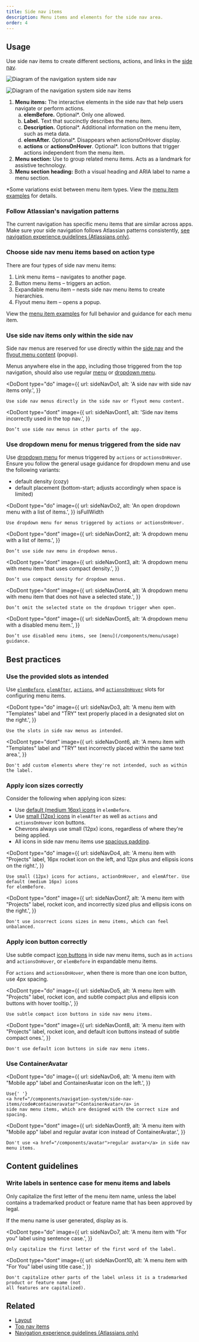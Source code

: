 ```yaml
---
title: Side nav items
description: Menu items and elements for the side nav area.
order: 4
---
```



## Usage

Use side nav items to create different sections, actions, and links in the
[side nav](/components/navigation-system/side-nav-items).

![Diagram of the navigation system side nav](./images/side-nav-anatomy-1.png)

![Diagram of the navigation system side nav items](./images/side-nav-anatomy-2.png)

<ol>
	<li>
		<strong>Menu items:</strong> The interactive elements in the side nav that help users navigate
		or perform actions.
		<ol type="a">
			<li>
				<strong>elemBefore.</strong> Optional*. Only one allowed.
			</li>
			<li>
				<strong>Label.</strong> Text that succinctly describes the menu item.
			</li>
			<li>
				<strong>Description.</strong> Optional*. Additional information on the menu item, such as
				meta data.
			</li>
			<li>
				<strong>elemAfter.</strong> Optional*. Disappears when actionsOnHover display.
			</li>
			<li>
				<strong>actions</strong> or <strong>actionsOnHover</strong>. Optional*. Icon buttons that
				trigger actions independent from the menu item.
			</li>
		</ol>
	</li>
	<li>
		<strong>Menu section:</strong> Use to group related menu items. Acts as a landmark for assistive
		technology.
	</li>
	<li>
		<strong>Menu section heading:</strong> Both a visual heading and ARIA label to name a menu
		section.
	</li>
</ol>

\*Some variations exist between menu item types. View the
[menu item examples](/components/navigation-system/side-nav-items) for details.

### Follow Atlassian's navigation patterns

The current navigation has specific menu items that are similar across apps. Make sure your side
navigation follows Atlassian patterns consistently,
[see navigation experience guidelines (Atlassians only)](https://hello.atlassian.net/wiki/spaces/navx/pages/5104144812).

### Choose side nav menu items based on action type

There are four types of side nav menu items:

1. Link menu items – navigates to another page.
2. Button menu items – triggers an action.
3. Expandable menu item – nests side nav menu items to create hierarchies.
4. Flyout menu item – opens a popup.

View the [menu item examples](/components/navigation-system/side-nav-items) for full behavior and
guidance for each menu item.

### Use side nav items only within the side nav

Side nav menus are reserved for use directly within the
[side nav](/components/navigation-system/side-nav-items) and the
[flyout menu content](/components/navigation-system/side-nav-items/examples#flyout-menu-item)
(popup).

Menus anywhere else in the app, including those triggered from the top navigation, should also use
regular [menu](/components/menu) or [dropdown menu](/components/dropdown-menu).

<DoDont
	type="do"
	image={{
		url: sideNavDo1,
		alt: 'A side nav with side nav items only.',
	}}
>
	Use side nav menus directly in the side nav or flyout menu content.
</DoDont>

<DoDont
	type="dont"
	image={{
		url: sideNavDont1,
		alt: 'Side nav items incorrectly used in the top nav.',
	}}
>
	Don’t use side nav menus in other parts of the app.
</DoDont>

### Use dropdown menu for menus triggered from the side nav

Use [dropdown menu](/components/dropdown-menu) for menus triggered by `actions` or `actionsOnHover`.
Ensure you follow the general usage guidance for dropdown menu and use the following variants:

- default density (cozy)
- default placement (bottom-start; adjusts accordingly when space is limited)

<DoDont
	type="do"
	image={{
		url: sideNavDo2,
		alt: 'An open dropdown menu with a list of items.',
	}}
	isFullWidth
>
	Use dropdown menu for menus triggered by actions or actionsOnHover.
</DoDont>

<DoDont
	type="dont"
	image={{
		url: sideNavDont2,
		alt: 'A dropdown menu with a list of items.',
	}}
>
	Don’t use side nav menu in dropdown menus.
</DoDont>

<DoDont
	type="dont"
	image={{
		url: sideNavDont3,
		alt: 'A dropdown menu with menu item that uses compact density.',
	}}
>
	Don’t use compact density for dropdown menus.
</DoDont>

<DoDont
	type="dont"
	image={{
		url: sideNavDont4,
		alt: 'A dropdown menu with menu item that does not have a selected state.',
	}}
>
	Don’t omit the selected state on the dropdown trigger when open.
</DoDont>

<DoDont
	type="dont"
	image={{
		url: sideNavDont5,
		alt: 'A dropdown menu with a disabled menu item.',
	}}
>
	Don’t use disabled menu items, see [menu](/components/menu/usage) guidance.
</DoDont>

## Best practices

### Use the provided slots as intended

Use [`elemBefore`](/components/navigation-system/side-nav-items/examples#elembefore),
[`elemAfter`](/components/navigation-system/side-nav-items/examples#elemafter),
[`actions`](/components/navigation-system/side-nav-items/examples#actions-and-actionsonhover), and
[`actionsOnHover`](/components/navigation-system/side-nav-items/examples#actions-and-actionsonhover)
slots for configuring menu items.

<DoDont
	type="do"
	image={{
		url: sideNavDo3,
		alt: 'A menu item with "Templates" label and "TRY" text properly placed in a designated slot on the right.',
	}}
>
	Use the slots in side nav menus as intended.
</DoDont>

<DoDont
	type="dont"
	image={{
		url: sideNavDont6,
		alt: 'A menu item with "Templates" label and "TRY" text incorrectly placed within the same text area.',
	}}
>
	Don't add custom elements where they're not intended, such as within the label.
</DoDont>

### Apply icon sizes correctly

Consider the following when applying icon sizes:

- Use [default (medium 16px) icons](/components/icon/examples#default-16px) in `elemBefore`.
- Use [small (12px) icons](/components/icon/examples#small-12px) in `elemAfter` as well as `actions`
  and `actionsOnHover` icon buttons.
- Chevrons always use small (12px) icons, regardless of where they're being applied.
- All icons in side nav menu items use [spacious padding](/components/icon/examples#spacing-props).

<DoDont
	type="do"
	image={{
		url: sideNavDo4,
		alt: 'A menu item with "Projects" label, 16px rocket icon on the left, and 12px plus and ellipsis icons on the right.',
	}}
>
	Use small (12px) icons for actions, actionOnHover, and elemAfter. Use default (medium 16px) icons
	for elemBefore.
</DoDont>

<DoDont
	type="dont"
	image={{
		url: sideNavDont7,
		alt: 'A menu item with "Projects" label, rocket icon, and incorrectly sized plus and ellipsis icons on the right.',
	}}
>
	Don't use incorrect icons sizes in menu items, which can feel unbalanced.
</DoDont>

### Apply icon button correctly

Use subtle compact [icon buttons](/components/button/icon-button/examples) in side nav menu items,
such as in `actions` and `actionsOnHover`, or `elemBefore` in expandable menu items.

For `actions` and `actionsOnHover`, when there is more than one icon button, use 4px spacing.

<DoDont
	type="do"
	image={{
		url: sideNavDo5,
		alt: 'A menu item with "Projects" label, rocket icon, and subtle compact plus and ellipsis icon buttons with hover tooltip.',
	}}
>
	Use subtle compact icon buttons in side nav menu items.
</DoDont>

<DoDont
	type="dont"
	image={{
		url: sideNavDont8,
		alt: 'A menu item with "Projects" label, rocket icon, and default icon buttons instead of subtle compact ones.',
	}}
>
	Don't use default icon buttons in side nav menu items.
</DoDont>

### Use ContainerAvatar

<DoDont
	type="do"
	image={{
		url: sideNavDo6,
		alt: 'A menu item with "Mobile app" label and ContainerAvatar icon on the left.',
	}}
>
	Use{' '}
	<a href="/components/navigation-system/side-nav-items/code#containeravatar">ContainerAvatar</a> in
	side nav menu items, which are designed with the correct size and spacing.
</DoDont>

<DoDont
	type="dont"
	image={{
		url: sideNavDont9,
		alt: 'A menu item with "Mobile app" label and regular avatar icon instead of ContainerAvatar.',
	}}
>
	Don't use <a href="/components/avatar">regular avatar</a> in side nav menu items.
</DoDont>

## Content guidelines

### Write labels in sentence case for menu items and labels

Only capitalize the first letter of the menu item name, unless the label contains a trademarked
product or feature name that has been approved by legal.

If the menu name is user generated, display as is.

<DoDont
	type="do"
	image={{
		url: sideNavDo7,
		alt: 'A menu item with "For you" label using sentence case.',
	}}
>
	Only capitalize the first letter of the first word of the label.
</DoDont>

<DoDont
	type="dont"
	image={{
		url: sideNavDont10,
		alt: 'A menu item with "For You" label using title case.',
	}}
>
	Don't capitalize other parts of the label unless it is a trademarked product or feature name (not
	all features are capitalized).
</DoDont>

## Related

- [Layout](/components/navigation-system/layout)
- [Top nav items](/components/navigation-system/top-nav-items)
- [Navigation experience guidelines (Atlassians only)](https://hello.atlassian.net/wiki/spaces/navx/pages/5104144812)

